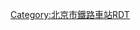 {{Routemap
| title = 古北口站
| inline = <includeonly>yes</includeonly>
| map = 
\\\\CONTg\~~ ~~[[京通铁路]][[昌平站 (铁路)|昌平站]]方向
\\\\STR\
\\\STRc2\ABZg3\
\\\STR+1\ABZg2!~STRc4\STRc3
\\\STR\STR+c1\STR+4
\\\STR\STR\STR
\\\STR\STR\STR
\\\STR\STR\STR
\\\STR+BSr\STR\STR
\\\STR+BSr\STR\STR
\\\STR+BSr\STR\STR
\\BUILDING\STR+BSr\STR\STR
\\\STR+BSr\STR\STR
\\\STR+BSr\STR\STR
\\\STR+BSr\STR\STR
\\\STR+BSr\STR\STR
\\\STR+BSr\STR+c2\STR3
\\\STR\ABZg+1\STRc4
\\\ABZg2\STR+c3\
\\\STR+c1\ABZg+4\
\\STRc2\ABZg3!~STRc2\ABZg3\
\\STR+1\ABZg+1!~STRc4\STR+c4\
\\STR\STR\STR\
\\STR\STR\STR\~~市郊铁路存车线
\\STR\STR\STR\
\\ENDEe\STR\STR\
\\\STR+BSr\STR\
\\exSTRc2\eABZg3\STR\
\\exLSTR3+1\STR!~BSl!~exSTRc4\STR\~~ ~~规划接触网工区
\\\STR+BSl\STR\~~ ~~货物站台
\\\ENDEe\STR\
\\\\CONTf\~~ ~~京通铁路[[通辽站]]方向
|bottom={{navbar|北京铁路车站RDT/古北口站}}
}}<noinclude>

{{Rdt intro|[[古北口站]]}}

[[Category:北京市鐵路車站RDT]]

</noinclude>